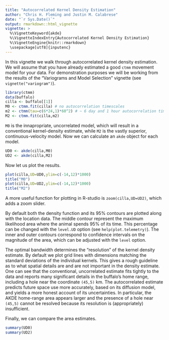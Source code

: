 ---
title: "Autocorrelated Kernel Density Estimation"
author: "Chris H. Fleming and Justin M. Calabrese"
date: "`r Sys.Date()`"
output: rmarkdown::html_vignette
vignette: >
  %\VignetteKeyword{akde}
  %\VignetteIndexEntry{Autocorrelated Kernel Density Estimation}
  %\VignetteEngine{knitr::rmarkdown}
  \usepackage[utf8]{inputenc}
---

In this vignette we walk through autocorrelated kernel density estimation. We will assume that you have already estimated a good `ctmm` movement model for your data. For demonstration purposes we will be working from the results of the "Variograms and Model Selection" vignette (see `vignette("variogram")`).

```{r,  fig.show='hold'}
library(ctmm)
data(buffalo)
cilla <- buffalo[[1]]
M0 <- ctmm.fit(cilla) # no autocorrelation timescales
m2 <- ctmm(tau=c(6*24,1)*60^2) # ~ 6 day and 1 hour autocorrelation timescales
M2 <- ctmm.fit(cilla,m2) 
```

`M0` is the innapropriate, uncorrelated model, which will result in a conventional kernel-density estimate, while `M2` is the vastly superior, continuous-velocity model. Now we can calculate an `akde` object for each model.

```{r,  fig.show='hold', results = "hide"}
UD0 <- akde(cilla,M0)
UD2 <- akde(cilla,M2)
```

Now let us plot the results.

```{r,  fig.show='hold'}
plot(cilla,UD=UD0,ylim=c(-14,12)*1000)
title("M0")
plot(cilla,UD=UD2,ylim=c(-14,12)*1000)
title("M2")
```

A more useful function for plotting in R-studio is `zoom(cilla,UD=UD2)`, which adds a zoom slider.

By default both the density function and its 95% contours are plotted along with the location data. The middle contour represent the maximum likelihood area where the animal spends 95% of its time. This percentage can be changed with the `level.UD` option (see `help(plot.telemetry)`). The inner and outer contours correspond to confidence intervals on the magnitude of the area, which can be adjusted with the `level` option.

The optimal bandwidth determines the "resolution" of the kernel density estimate. By default we plot grid lines with dimensions matching the standard deviations of the individual kernels. This gives a rough guideline as to what spatial details are and are not important in the density estimate. One can see that the conventional, uncorrelated estimate fits tightly to the data and reports many significant details in the buffalo's home range, including a hole near the coordinate `(45,5)` km. The autocorrelated estimate predicts future space use more accurately, based on its diffusion model, and yields a more honest account of its uncertainties. In particular, the AKDE home-range area appears larger and the presence of a hole near `(45,5)` cannot be resolved because its resolution is (appropriately) insufficient.

Finally, we can compare the area estimates.

```{r,  fig.show='hold'}
summary(UD0)
summary(UD2)
```
